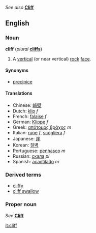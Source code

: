 ''See also'' '''[[Cliff]]'''

==English==
===Noun===
{{wikipedia}}
'''cliff''' (''plural'' '''[[cliffs]]''')

#A [[vertical]] (or near vertical) [[rock]] [[face]].

====Synonyms====
*[[precipice]]

====Translations====
*Chinese: [[峭壁]]
*Dutch: [[klip]] ''f''
*French: [[falaise]] ''f''
*German: [[Klippe]] ''f''
*Greek: [[απότομος βράχος]] ''m''
*Italian: [[rupe]] ''f'', [[scogliera]] ''f''
*Japanese: [[崖]]
*Korean: [[절벽]]
*Portuguese: [[penhasco]] ''m''
*Russian: [[скала]] ''pl''
*Spanish: [[acantilado]] ''m''

===Derived terms===
*[[cliffy]]
*[[cliff swallow]]

===Proper noun===
''See'' '''[[Cliff]]'''

[[it:cliff]]